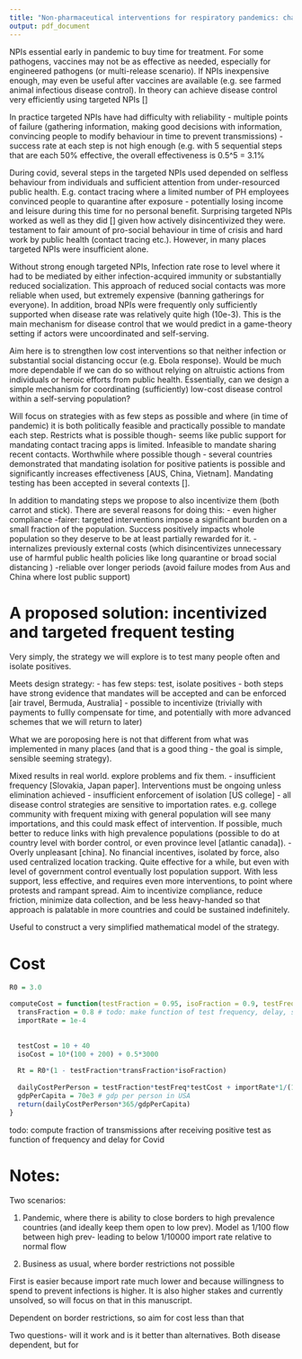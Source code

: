 ```yaml
---
title: "Non-pharmaceutical interventions for respiratory pandemics: challenges and potential solutions"
output: pdf_document
---
```



NPIs essential early in pandemic to buy time for treatment. For some pathogens, vaccines may not be as effective as needed, especially for engineered pathogens (or multi-release scenario). If NPIs inexpensive enough, may even be useful after vaccines are available (e.g. see farmed animal infectious disease control). In theory can achieve disease control very efficiently using targeted NPIs []

In practice targeted NPIs have had difficulty with reliability
- multiple points of failure (gathering information, making good decisions with information, convincing people to modify behaviour in time to prevent transmissions)
- success rate at each step is not high enough (e.g. with 5 sequential steps that are each 50% effective, the overall effectiveness is 0.5^5 = 3.1%

During covid, several steps in the targeted NPIs used depended on selfless behaviour from individuals and sufficient attention from under-resourced public health. E.g. contact tracing where a limited number of PH employees convinced people to quarantine after exposure - potentially losing income and leisure during this time for no personal benefit. Surprising targeted NPIs worked as well as they did [] given how actively disincentivized they were. testament to fair amount of pro-social behaviour in time of crisis and hard work by public health (contact tracing etc.). However, in many places targeted NPIs were insufficient alone.


Without strong enough targeted NPIs, Infection rate rose to level where it had to be mediated by either infection-acquired immunity or substantially reduced socialization. This approach of reduced social contacts was more reliable when used, but extremely expensive (banning gatherings for everyone). In addition, broad NPIs were frequently only sufficiently supported when disease rate was relatively quite high (10e-3). This is the main mechanism for disease control that we would predict in a game-theory setting if actors were uncoordinated and self-serving.


Aim here is to strengthen low cost interventions so that neither infection or substantial social distancing occur (e.g. Ebola response). Would be much more dependable if we can do so without relying on altruistic actions from individuals or heroic efforts from public health. Essentially, can we design a simple mechanism for coordinating (sufficiently) low-cost disease control within a self-serving population?



Will focus on strategies with as few steps as possible and where (in time of pandemic) it is both politically feasible and practically possible to mandate each step. Restricts what is possible though- seems like public support for mandating contact tracing apps is limited. Infeasible to mandate sharing recent contacts. Worthwhile where possible though - several countries demonstrated that mandating isolation for positive patients is possible and significantly increases effectiveness [AUS, China, Vietnam]. Mandating testing has been accepted in several contexts [].


In addition to mandating steps we propose to also incentivize them (both carrot and stick). There are several reasons for doing this:
	- even higher compliance
	-fairer: targeted interventions impose a significant burden on a small fraction of the population. Success positively impacts whole population so they deserve to be at least partially rewarded for it.
	-internalizes previously external costs (which disincentivizes unnecessary use of harmful public health policies like long quarantine or broad social distancing )
	-reliable over longer periods (avoid failure modes from Aus and China where lost public support)
	


# A proposed solution: incentivized and targeted frequent testing

Very simply, the strategy we will explore is to test many people often and isolate positives.

Meets design strategy: 
- has few steps: test, isolate positives
- both steps have strong evidence that mandates will be accepted and can be enforced [air travel, Bermuda, Australia]
- possible to incentivize (trivially with payments to fullly compensate for time, and potentially with more advanced schemes that we will return to later)

What we are poroposing here is not that different from what was implemented in many places (and that is a good thing - the goal is simple, sensible seeming strategy).

Mixed results in real world. explore problems and fix them. 
- insufficient frequency [Slovakia, Japan paper]. Interventions must be ongoing unless elimination achieved
- insufficient enforcement of isolation [US college]
- all disease control strategies are sensitive to importation rates. e.g. college community with frequent mixing with general population will see many importations, and this could mask effect of intervention. If possible, much better to reduce links with high prevalence populations (possible to do at country level with border control, or even province level [atlantic canada]).
- Overly unpleasant [china]. No financial incentives, isolated by force, also used centralized location tracking. Quite effective for a while, but even with level of government control eventually lost population support. With less support, less effective, and requires even more interventions, to point where protests and rampant spread. Aim to incentivize compliance, reduce friction, minimize data collection, and be less heavy-handed so that approach is palatable in more countries and could be sustained indefinitely. 


Useful to construct a very simplified mathematical model of the strategy. 



# Cost



```r
R0 = 3.0

computeCost = function(testFraction = 0.95, isoFraction = 0.9, testFreq = 0.5){
  transFraction = 0.8 # todo: make function of test frequency, delay, sensitivity, expected transmission function
  importRate = 1e-4
  
  
  testCost = 10 + 40
  isoCost = 10*(100 + 200) + 0.5*3000
  
  Rt = R0*(1 - testFraction*transFraction*isoFraction)
  
  dailyCostPerPerson = testFraction*testFreq*testCost + importRate*1/(1-Rt)*testFraction*isoCost
  gdpPerCapita = 70e3 # gdp per person in USA
  return(dailyCostPerPerson*365/gdpPerCapita)
}
```

todo: compute fraction of transmissions after receiving positive test as function of frequency and delay for Covid

# Notes:


Two scenarios:

1. Pandemic, where there is ability to close borders to high prevalence countries (and ideally keep them open to low prev). Model as 1/100 flow between high prev- leading to below 1/10000 import rate relative to normal flow

2. Business as usual, where border restrictions not possible

First is easier because import rate much lower and because willingness to spend to prevent infections is higher. It is also higher stakes and currently unsolved, so will focus on that in this manuscript. 




Dependent on border restrictions, so aim for cost less than that

Two questions- will it work and is it better than alternatives. Both disease dependent, but for 


